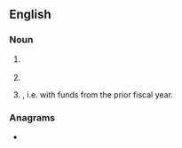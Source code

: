 {{also|paye|payé}}
==English==
{{wikipedia}}

===Noun===
{{en-noun|-}}

# {{lb|en|British}} {{init of|en|pay as you earn}}
# {{init of|en|pay-as-you-eat}}
# {{lb|en|Canadian}} {{init of|en|[[pay]] at [[year]] [[end]]|nodot=1}}, i.e. with funds from the prior fiscal year.

===Anagrams===
* {{anagrams|en|a=aepy|Peay|yeap}}